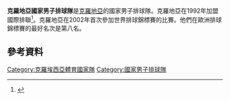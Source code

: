 '''克羅地亞國家男子排球隊'''是[[克羅地亞|克羅地亞]]的國家男子排球隊。克羅地亞在1992年加盟國際排聯<ref>{{Cite web|url=http://www.fivb.org/EN/FIVB/Org_continentalConfEurope.htm|title=Confédération Européenne de Volleyball (CEV)|publisher=FIVB|accessdate=2010-06-21|archive-date=2009-09-13|archive-url=https://web.archive.org/web/20090913032056/http://www.fivb.org/en/fivb/Org_continentalConfEurope.htm|dead-url=no}}</ref>。克羅地亞在2002年首次參加世界排球錦標賽的比賽。他們在歐洲排球錦標賽的最好名次是第八名。

==參考資料==
{{Reflist}}
{{克羅埃西亞體育國家隊}}
[[Category:克羅埃西亞體育國家隊|Category:克羅埃西亞體育國家隊]]
[[Category:國家男子排球隊|Category:國家男子排球隊]]